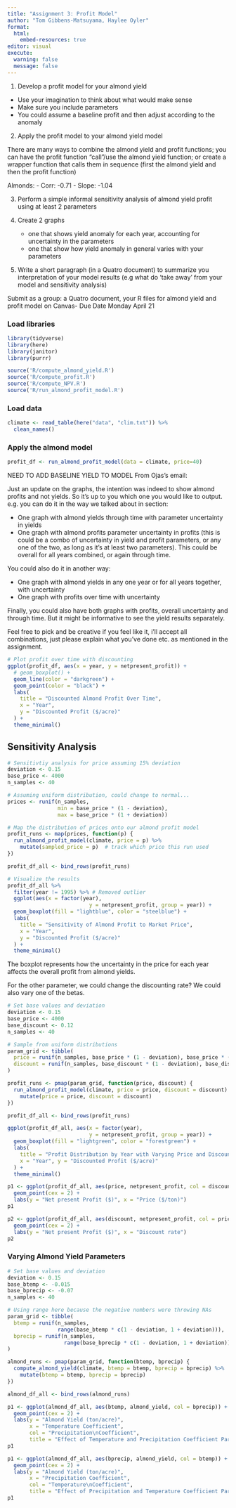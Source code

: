 ```yaml
---
title: "Assignment 3: Profit Model"
author: "Tom Gibbens-Matsuyama, Haylee Oyler"
format: 
  html:
    embed-resources: true
editor: visual
execute:
  warning: false
  message: false
---
```


1.  Develop a profit model for your almond yield

-   Use your imagination to think about what would make sense
-   Make sure you include parameters
-   You could assume a baseline profit and then adjust according to the anomaly

2.  Apply the profit model to your almond yield model

There are many ways to combine the almond yield and profit functions; you can have the profit function "call"/use the almond yield function; or create a wrapper function that calls them in sequence (first the almond yield and then the profit function)

Almonds: - Corr: -0.71 - Slope: -1.04

3.  Perform a simple informal sensitivity analysis of almond yield profit using at least 2 parameters

4.  Create 2 graphs

    -   one that shows yield anomaly for each year, accounting for uncertainty in the parameters
    -   one that show how yield anomaly in general varies with your parameters

5.  Write a short paragraph (in a Quatro document) to summarize you interpretation of your model results (e.g what do 'take away' from your model and sensitivity analysis)

Submit as a group: a Quatro document, your R files for almond yield and profit model on Canvas- Due Date Monday April 21

### Load libraries

```r
library(tidyverse)
library(here)
library(janitor)
library(purrr)

source('R/compute_almond_yield.R')
source('R/compute_profit.R')
source('R/compute_NPV.R')
source('R/run_almond_profit_model.R')
```

### Load data

```r
climate <- read_table(here("data", "clim.txt")) %>% 
  clean_names()
```

### Apply the almond model

```r
profit_df <- run_almond_profit_model(data = climate, price=40)
```

NEED TO ADD BASELINE YIELD TO MODEL From Ojas's email:

Just an update on the graphs, the intention was indeed to show almond profits and not yields. So it's up to you which one you would like to output. e.g. you can do it in the way we talked about in section:

-   One graph with almond yields through time with parameter uncertainty in yields
-   One graph with almond profits parameter uncertainty in profits (this is could be a combo of uncertainty in yield and profit parameters, or any one of the two, as long as it's at least two parameters). This could be overall for all years combined, or again through time.

You could also do it in another way:

-   One graph with almond yields in any one year or for all years together, with uncertainty
-   One graph with profits over time with uncertainty

Finally, you could also have both graphs with profits, overall uncertainty and through time. But it might be informative to see the yield results separately.

Feel free to pick and be creative if you feel like it, i'll accept all combinations, just please explain what you've done etc. as mentioned in the assignment.

```r
# Plot profit over time with discounting
ggplot(profit_df, aes(x = year, y = netpresent_profit)) +
  # geom_boxplot() +
  geom_line(color = "darkgreen") +
  geom_point(color = "black") +
  labs(
    title = "Discounted Almond Profit Over Time",
    x = "Year",
    y = "Discounted Profit ($/acre)"
  ) +
  theme_minimal()
```

## Sensitivity Analysis

```r
# Sensitivtiy analysis for price assuming 15% deviation
deviation <- 0.15
base_price <- 4000  
n_samples <- 40

# Assuming uniform distribution, could change to normal...
prices <- runif(n_samples,
                min = base_price * (1 - deviation),
                max = base_price * (1 + deviation))

```

```r
# Map the distribution of prices onto our almond profit model
profit_runs <- map(prices, function(p) {
  run_almond_profit_model(climate, price = p) %>%
    mutate(sampled_price = p)  # track which price this run used
})

profit_df_all <- bind_rows(profit_runs)

```

```r
# Visualize the results 
profit_df_all %>% 
  filter(year != 1995) %>% # Removed outlier 
  ggplot(aes(x = factor(year), 
                          y = netpresent_profit, group = year)) +
  geom_boxplot(fill = "lightblue", color = "steelblue") +
  labs(
    title = "Sensitivity of Almond Profit to Market Price",
    x = "Year",
    y = "Discounted Profit ($/acre)"
  ) +
  theme_minimal()

```

The boxplot represents how the uncertainty in the price for each year affects the overall profit from almond yields.

For the other parameter, we could change the discounting rate? We could also vary one of the betas.

```r
# Set base values and deviation
deviation <- 0.15
base_price <- 4000
base_discount <- 0.12
n_samples <- 40

# Sample from uniform distributions
param_grid <- tibble(
  price = runif(n_samples, base_price * (1 - deviation), base_price * (1 + deviation)),
  discount = runif(n_samples, base_discount * (1 - deviation), base_discount * (1 + deviation))
)

```

```r
profit_runs <- pmap(param_grid, function(price, discount) {
  run_almond_profit_model(climate, price = price, discount = discount) %>%
    mutate(price = price, discount = discount)
})

profit_df_all <- bind_rows(profit_runs)

```

```r
ggplot(profit_df_all, aes(x = factor(year), 
                          y = netpresent_profit, group = year)) +
  geom_boxplot(fill = "lightgreen", color = "forestgreen") +
  labs(
    title = "Profit Distribution by Year with Varying Price and Discount Rate",
    x = "Year", y = "Discounted Profit ($/acre)"
  ) +
  theme_minimal()

```

```r
p1 <- ggplot(profit_df_all, aes(price, netpresent_profit, col = discount)) +
  geom_point(cex = 2) +
  labs(y = "Net present Profit ($)", x = "Price ($/ton)")
p1
```

```r
p2 <- ggplot(profit_df_all, aes(discount, netpresent_profit, col = price)) +
  geom_point(cex = 2) +
  labs(y = "Net present Profit ($)", x = "Discount rate")
p2
```

### Varying Almond Yield Parameters

```r
# Set base values and deviation
deviation <- 0.15
base_btemp <- -0.015
base_bprecip <- -0.07
n_samples <- 40

# Using range here because the negative numbers were throwing NAs
param_grid <- tibble(
  btemp = runif(n_samples, 
                range(base_btemp * c(1 - deviation, 1 + deviation))),
  bprecip = runif(n_samples, 
                  range(base_bprecip * c(1 - deviation, 1 + deviation)))
)

```

```r
almond_runs <- pmap(param_grid, function(btemp, bprecip) {
  compute_almond_yield(climate, btemp = btemp, bprecip = bprecip) %>%
    mutate(btemp = btemp, bprecip = bprecip)
})

almond_df_all <- bind_rows(almond_runs)
```

```r
p1 <- ggplot(almond_df_all, aes(btemp, almond_yield, col = bprecip)) +
  geom_point(cex = 2) +
  labs(y = "Almond Yield (ton/acre)", 
       x = "Temperature Coefficient",
       col = "Precipitation\nCoefficient",
       title = "Effect of Temperature and Precipitation Coefficient Parameter\nUncertainty on Almond Yield Anomaly")
p1
```
```r
p1 <- ggplot(almond_df_all, aes(bprecip, almond_yield, col = btemp)) +
  geom_point(cex = 2) +
  labs(y = "Almond Yield (ton/acre)", 
       x = "Precipitation Coefficient",
       col = "Temperature\nCoefficient",
       title = "Effect of Precipitation and Temperature Coefficient Parameter\nUncertainty on Almond Yield Anomaly")
p1
```

